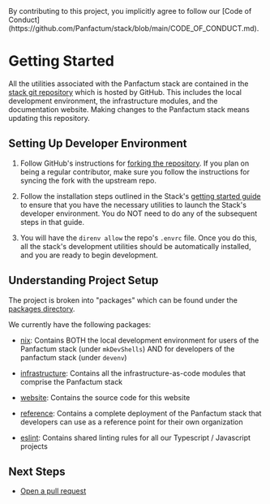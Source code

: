 
<MarkdownAlert severity="info">
  By contributing to this project, you implicitly agree to follow our [Code of Conduct](https://github.com/Panfactum/stack/blob/main/CODE_OF_CONDUCT.md).
</MarkdownAlert>

# Getting Started

All the utilities associated with the Panfactum stack are contained in the [stack git repository](https://github.com/Panfactum/stack)
which is hosted by GitHub. This includes the local development environment, the infrastructure modules, and the documentation
website. Making changes to the Panfactum stack means updating this repository.

## Setting Up Developer Environment

1. Follow GitHub's instructions for [forking the repository](https://docs.github.com/en/pull-requests/collaborating-with-pull-requests/working-with-forks/fork-a-repo).
   If you plan on being a regular contributor, make sure you follow the instructions for syncing the fork with the upstream repo.

2. Follow the installation steps outlined in the Stack's [getting started guide](/docs/guides/getting-started/install-tooling)
   to ensure that you have the necessary utilities to launch the Stack's developer environment. You do NOT need
   to do any of the subsequent steps in that guide.

3. You will have the `direnv allow` the repo's `.envrc` file. Once you do this, all the stack's development utilities
   should be automatically installed, and you are ready to begin development.

## Understanding Project Setup

The project is broken into "packages" which can be found under the [packages directory](https://github.com/Panfactum/stack/tree/main/packages).

We currently have the following packages:

* [nix](https://github.com/Panfactum/stack/tree/__currentPanfactumVersion__/packages/nix): Contains BOTH the local development environment for
  users of the Panfactum stack (under `mkDevShells`) AND for developers of the panfactum stack (under `devenv`)

* [infrastructure](https://github.com/Panfactum/stack/tree/__currentPanfactumVersion__/packages/infrastructure): Contains all the
  infrastructure-as-code modules that comprise the Panfactum stack

* [website](https://github.com/Panfactum/stack/tree/__currentPanfactumVersion__/packages/website): Contains the source code for this website

* [reference](https://github.com/Panfactum/stack/tree/__currentPanfactumVersion__/packages/reference): Contains a complete deployment
  of the Panfactum stack that developers can use as a reference point for their own organization

* [eslint](https://github.com/Panfactum/stack/tree/__currentPanfactumVersion__/packages/eslint): Contains shared linting rules for all our
  Typescript / Javascript projects

## Next Steps

* [Open a pull request](/docs/guides/contributing/pull-requests)
